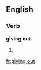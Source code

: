 ==English==

===Verb===
'''giving out'''

# {{present participle of|[[give out]]}}

[[fr:giving out]]
